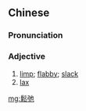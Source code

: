 ==Chinese==
{{zh-forms|s=松弛}}

===Pronunciation===
{{zh-pron
|m=sōngchí
|c=sung1 ci4
|mn=qz,xm,zz:song-tî/tw:song-sí
|cat=a
}}

===Adjective===
{{zh-adj}}

# [[limp]]; [[flabby]]; [[slack]]
# [[lax]]

[[mg:鬆弛]]